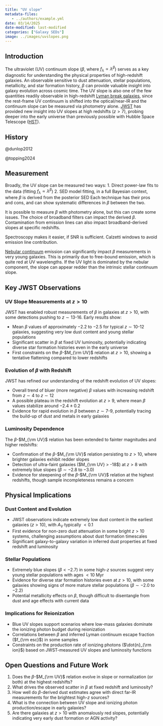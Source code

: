 ```yaml
---
title: "UV slope"
metadata-files: 
   - ../authors/example.yml
date: 03/14/2025
date-modified: last-modified
categories: ["Galaxy SEDs"]
image: ../images/uvslopes.png
---
```


## Introduction

The ultraviolet (UV) continuum slope ($\beta$, where $f_{\lambda} \propto \lambda^{\beta}$) serves as a key diagnostic for understanding the physical properties of high-redshift galaxies. 
An observable sensitive to dust attenuation, stellar populations, metallicity, and star formation history, $\beta$ can provide valuable insight into galaxy evolution across cosmic time. 
The UV slope is also one of the few quantities readily observable in high-redshift [Lyman break galaxies](lbg.qmd), since the rest-frame UV continuum is shifted into the optical/near-IR and the continuum slope can be measured via photometry alone.
[JWST](telescopes/JWST.qmd) has provided new insight into UV slopes at high redshifts ($z > 7$), probing deeper into the early universe than previously possible with Hubble Space Telescope ([HST](telescopes/HST.qmd)).

## History

@dunlop2012 

@topping2024

## Measurement

Broadly, the UV slope can be measured two ways: 
1. Direct power-law fits to the data (fitting $f_\lambda \propto \lambda^\beta$) 
2. SED model fitting, in a full Bayesian context, where $\beta$ is derived from the posterior SED
Each technique has their pros and cons, and can show systematic differences in $\beta$ between the two. 

It is possible to measure $\beta$ with photometry alone, but this can create some issues. The choice of broadband filters can impact the derived $\beta$. Contamination from emission lines can also impact broadband-derived slopes at specific redshifts. 

Spectroscopy makes it easier, if SNR is sufficient. 
Calzetti windows to avoid emission line contribution. 


[Nebular continuum](neb_cont.qmd) emission can significantly impact $\beta$ measurements in very young galaxies. 
This is primarily due to free-bound emission, which is quite red at UV wavelengths. 
If the UV light is dominated by the nebular component, the slope can appear redder than the intrinsic stellar continuum slope. 

## Key JWST Observations

### UV Slope Measurements at $z > 10$

JWST has enabled robust measurements of $\beta$ in galaxies at $z > 10$, with some detections pushing to $z \sim 13$-$16$. Early results show:

- Mean $\beta$ values of approximately $-2.2$ to $-2.5$ for typical $z \sim 10$-$12$ galaxies, suggesting very low dust content and young stellar populations
- Significant scatter in $\beta$ at fixed UV luminosity, potentially indicating diverse star formation histories even in the early universe
- First constraints on the $\beta$-$M_{\rm UV}$ relation at $z > 10$, showing a tentative flattening compared to lower redshifts

### Evolution of $\beta$ with Redshift

JWST has refined our understanding of the redshift evolution of UV slopes:

- Overall trend of bluer (more negative) $\beta$ values with increasing redshift from $z \sim 4$ to $z \sim 12$
- A possible plateau in the redshift evolution at $z > 9$, where mean $\beta$ values stabilize around $-2.4 \pm 0.2$
- Evidence for rapid evolution in $\beta$ between $z \sim 7$-$9$, potentially tracing the build-up of dust and metals in early galaxies

### Luminosity Dependence

The $\beta$-$M_{\rm UV}$ relation has been extended to fainter magnitudes and higher redshifts:

- Confirmation of the $\beta$-$M_{\rm UV}$ relation persisting to $z > 10$, where brighter galaxies exhibit redder slopes
- Detection of ultra-faint galaxies ($M_{\rm UV} > -18$) at $z > 8$ with extremely blue slopes ($\beta \sim -2.8$ to $-3.0$)
- Evidence for steepening of the $\beta$-$M_{\rm UV}$ relation at the highest redshifts, though sample incompleteness remains a concern

## Physical Implications

### Dust Content and Evolution

- JWST observations indicate extremely low dust content in the earliest galaxies ($z > 10$), with $A_V$ typically $< 0.1$
- First evidence for non-zero dust attenuation in some bright $z > 10$ systems, challenging assumptions about dust formation timescales
- Significant galaxy-to-galaxy variation in inferred dust properties at fixed redshift and luminosity

### Stellar Populations

- Extremely blue slopes ($\beta < -2.7$) in some high-$z$ sources suggest very young stellar populations with ages $< 10$ Myr
- Evidence for diverse star formation histories even at $z > 10$, with some galaxies showing signs of more mature stellar populations ($\beta \sim -2.0$ to $-2.2$)
- Potential metallicity effects on $\beta$, though difficult to disentangle from dust and age effects with current data

### Implications for Reionization

- Blue UV slopes support scenarios where low-mass galaxies dominate the ionizing photon budget during reionization
- Correlations between $\beta$ and inferred Lyman continuum escape fraction ($f_{\rm esc}$) in some samples
- Constraints on the production rate of ionizing photons ($\dot{n}_{\rm ion}$) based on JWST-measured UV slopes and luminosity functions

## Open Questions and Future Work

1. Does the $\beta$-$M_{\rm UV}$ relation evolve in slope or normalization (or both) at the highest redshifts?
2. What drives the observed scatter in $\beta$ at fixed redshift and luminosity?
3. How well do $\beta$-derived dust estimates agree with direct far-IR measurements for the brightest high-$z$ sources?
4. What is the connection between UV slope and ionizing photon production/escape in early galaxies?
5. Are there galaxies at $z > 10$ with anomalously red slopes, potentially indicating very early dust formation or AGN activity?
